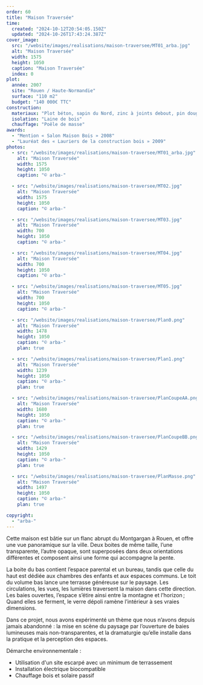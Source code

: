 ```yaml
---
order: 60
title: "Maison Traversée"
time:
  created: "2024-10-12T20:54:05.150Z"
  updated: "2024-10-26T17:43:24.387Z"
cover_image:
  src: "/website/images/realisations/maison-traversee/MT01_arba.jpg"
  alt: "Maison Traversée"
  width: 1575
  height: 1050
  caption: "Maison Traversée"
  index: 0
plot:
  année: 2007
  site: "Rouen / Haute-Normandie"
  surface: "110 m2"
  budget: "140 000€ TTC"
construction:
  materiaux: "Plot béton, sapin du Nord, zinc à joints debout, pin douglas, sapin du nord brûlé"
  isolation: "Laine de bois"
  chauffage: "Poêle de masse"
awards:
  - "Mention « Salon Maison Bois » 2008"
  - "Lauréat des « Lauriers de la construction bois » 2009"
photos:
  - src: "/website/images/realisations/maison-traversee/MT01_arba.jpg"
    alt: "Maison Traversée"
    width: 1575
    height: 1050
    caption: "© arba-"

  - src: "/website/images/realisations/maison-traversee/MT02.jpg"
    alt: "Maison Traversée"
    width: 1575
    height: 1050
    caption: "© arba-"

  - src: "/website/images/realisations/maison-traversee/MT03.jpg"
    alt: "Maison Traversée"
    width: 700
    height: 1050
    caption: "© arba-"

  - src: "/website/images/realisations/maison-traversee/MT04.jpg"
    alt: "Maison Traversée"
    width: 700
    height: 1050
    caption: "© arba-"

  - src: "/website/images/realisations/maison-traversee/MT05.jpg"
    alt: "Maison Traversée"
    width: 700
    height: 1050
    caption: "© arba-"

  - src: "/website/images/realisations/maison-traversee/Plan0.png"
    alt: "Maison Traversée"
    width: 1478
    height: 1050
    caption: "© arba-"
    plan: true

  - src: "/website/images/realisations/maison-traversee/Plan1.png"
    alt: "Maison Traversée"
    width: 1239
    height: 1050
    caption: "© arba-"
    plan: true

  - src: "/website/images/realisations/maison-traversee/PlanCoupeAA.png"
    alt: "Maison Traversée"
    width: 1680
    height: 1050
    caption: "© arba-"
    plan: true

  - src: "/website/images/realisations/maison-traversee/PlanCoupeBB.png"
    alt: "Maison Traversée"
    width: 1429
    height: 1050
    caption: "© arba-"
    plan: true

  - src: "/website/images/realisations/maison-traversee/PlanMasse.png"
    alt: "Maison Traversée"
    width: 1497
    height: 1050
    caption: "© arba-"
    plan: true

copyright:
  - "arba-"
---
```


Cette maison est bâtie sur un flanc abrupt du Montgargan à Rouen, et offre une vue panoramique sur la ville. Deux boites de même taille, l’une transparente, l’autre opaque, sont superposées dans deux orientations différentes et composent ainsi une forme qui accompagne la pente.

La boite du bas contient l’espace parental et un bureau, tandis que celle du haut est dédiée aux chambres des enfants et aux espaces communs. Le toit du volume bas lance une terrasse généreuse sur le paysage. Les circulations, les vues, les lumières traversent la maison dans cette direction. Les baies ouvertes, l’espace s’étire ainsi entre la montagne et l’horizon ;
Quand elles se ferment, le verre dépoli ramène l’intérieur à ses vraies dimensions.

Dans ce projet, nous avons expérimenté un thème que nous n’avons depuis jamais abandonné : la mise en scène du paysage par l’ouverture de baies lumineuses mais non-transparentes, et la dramaturgie qu’elle installe dans la pratique et la perception des espaces.

Démarche environnementale :

- Utilisation d'un site escarpé avec un minimum de terrassement
- Installation électrique biocompatible
- Chauffage bois et solaire passif
